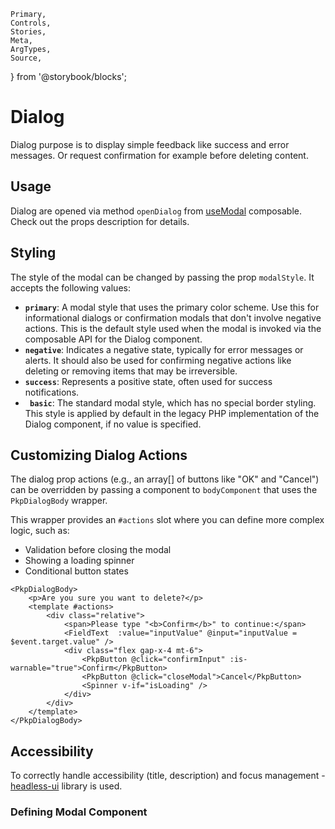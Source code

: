 	Primary,
	Controls,
	Stories,
	Meta,
	ArgTypes,
	Source,
} from '@storybook/blocks';

<Meta of={DialogStories} />

# Dialog

Dialog purpose is to display simple feedback like success and error messages. Or request confirmation for example before deleting content.

## Usage

Dialog are opened via method `openDialog` from [useModal](../?path=/docs/composables-usemodal--docs#opensidemodal) composable. Check out the props description for details.

## Styling

The style of the modal can be changed by passing the prop `modalStyle`. It accepts the following values:

- **`primary`**: A modal style that uses the primary color scheme. Use this for informational dialogs or confirmation modals that don't involve negative actions. This is the default style used when the modal is invoked via the composable API for the Dialog component.
- **`negative`**: Indicates a negative state, typically for error messages or alerts. It should also be used for confirming negative actions like deleting or removing items that may be irreversible.
- **`success`**: Represents a positive state, often used for success notifications.
- **` basic`**: The standard modal style, which has no special border styling. This style is applied by default in the legacy PHP implementation of the Dialog component, if no value is specified.

## Customizing Dialog Actions

The dialog prop actions (e.g., an array[] of buttons like "OK" and "Cancel") can be overridden by passing a component to `bodyComponent` that uses the `PkpDialogBody` wrapper.

This wrapper provides an `#actions` slot where you can define more complex logic, such as:

- Validation before closing the modal
- Showing a loading spinner
- Conditional button states

```vue
<PkpDialogBody>
	<p>Are you sure you want to delete?</p>
	<template #actions>
		<div class="relative">
			<span>Please type "<b>Confirm</b>" to continue:</span>
			<FieldText  :value="inputValue" @input="inputValue = $event.target.value" />
			<div class="flex gap-x-4 mt-6">
				<PkpButton @click="confirmInput" :is-warnable="true">Confirm</PkpButton>
				<PkpButton @click="closeModal">Cancel</PkpButton>
				<Spinner v-if="isLoading" />
			</div>
		</div>
	</template>
</PkpDialogBody>
```

## Accessibility

To correctly handle accessibility (title, description) and focus management - [headless-ui](https://headlessui.com) library is used.

### Defining Modal Component

<ArgTypes of={Dialog} />

<Stories />
